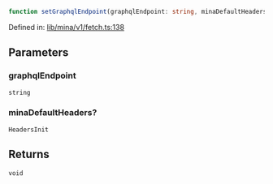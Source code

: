 ```ts
function setGraphqlEndpoint(graphqlEndpoint: string, minaDefaultHeaders?: HeadersInit): void
```

Defined in: [lib/mina/v1/fetch.ts:138](https://github.com/o1-labs/o1js/blob/df1ff77af12d7cbbed4a6167f02815fad4f0dceb/src/lib/mina/v1/fetch.ts#L138)

## Parameters

### graphqlEndpoint

`string`

### minaDefaultHeaders?

`HeadersInit`

## Returns

`void`
